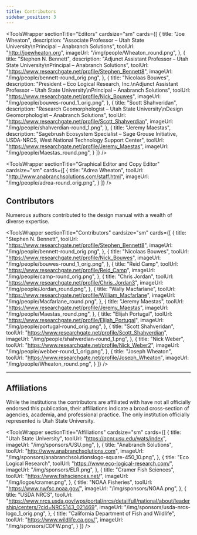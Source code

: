 ```yaml
---
title: Contributors
sidebar_position: 3
---
```


<ToolsWrapper
  sectionTitle="Editors"
  cardsize="sm"
  cards={[
    {
      title: "Joe Wheaton",
      description: "Associate Professor – Utah State University\nPrincipal – Anabranch Solutions",
      toolUrl: "http://joewheaton.org",
      imageUrl: "/img/people/Wheaton_round.png",
    },
    {
      title: "Stephen N. Bennett",
      description: "Adjunct Assistant Professor – Utah State University\nPrincipal – Anabranch Solutions",
      toolUrl: "https://www.researchgate.net/profile/Stephen_Bennett8",
      imageUrl: "/img/people/bennett-round_orig.png",
    },
    {
      title: "Nicolaas Bouwes",
      description: "President – Eco Logical Research, Inc.\nAdjunct Assistant Professor – Utah State University\nPrincipal – Anabranch Solutions",
      toolUrl: "https://www.researchgate.net/profile/Nick_Bouwes",
      imageUrl: "/img/people/bouwes-round_1_orig.png",
    },
    {
      title: "Scott Shahveridan",
      description: "Research Geomorphologist – Utah State University\nDesign Geomorphologist – Anabranch Solutions",
      toolUrl: "https://www.researchgate.net/profile/Scott_Shahverdian",
      imageUrl: "/img/people/shahverdian-round_1.png",
    },
    {
      title: "Jeremy Maestas",
      description: "Sagebrush Ecosystem Specialist – Sage Grouse Initiative, USDA-NRCS, West National Technology Support Center",
      toolUrl: "https://www.researchgate.net/profile/Jeremy_Maestas",
      imageUrl: "/img/people/Maestas_round.png",
    }
  ]}
/>

<ToolsWrapper
  sectionTitle="Graphical Editor and Copy Editor"
  cardsize="sm"
  cards={[
    {
      title: "Adrea Wheaton",
      toolUrl: "http://www.anabranchsolutions.com/staff.html",
      imageUrl: "/img/people/adrea-round_orig.png",
    }
  ]}
/>

## Contributors

Numerous authors contributed to the design manual with a wealth of diverse expertise.

<ToolsWrapper
  sectionTitle="Contributors"
  cardsize="sm"
  cards={[
    {
      title: "Stephen N. Bennett",
      toolUrl: "https://www.researchgate.net/profile/Stephen_Bennett8",
      imageUrl: "/img/people/bennett-round_orig.png",
    },
    {
      title: "Nicolaas Bouwes",
      toolUrl: "https://www.researchgate.net/profile/Nick_Bouwes",
      imageUrl: "/img/people/bouwes-round_1_orig.png",
    },
    {
      title: "Reid Camp",
      toolUrl: "https://www.researchgate.net/profile/Reid_Camp",
      imageUrl: "/img/people/camp-round_orig.png",
    },
    {
      title: "Chris Jordan",
      toolUrl: "https://www.researchgate.net/profile/Chris_Jordan3",
      imageUrl: "/img/people/Jordan_round.png",
    },
    {
      title: "Wally Macfarlane",
      toolUrl: "https://www.researchgate.net/profile/William_Macfarlane",
      imageUrl: "/img/people/Macfarlane_round.png",
    },
    {
      title: "Jeremy Maestas",
      toolUrl: "https://www.researchgate.net/profile/Jeremy_Maestas",
      imageUrl: "/img/people/Maestas_round.png",
    },
    {
      title: "Elijah Portugal",
      toolUrl: "https://www.researchgate.net/profile/Elijah_Portugal",
      imageUrl: "/img/people/portugal-round_orig.png",
    },
    {
      title: "Scott Shahveridan",
      toolUrl: "https://www.researchgate.net/profile/Scott_Shahverdian",
      imageUrl: "/img/people/shahverdian-round_1.png",
    },
    {
      title: "Nick Weber",
      toolUrl: "https://www.researchgate.net/profile/Nick_Weber2",
      imageUrl: "/img/people/webber-round_1_orig.png",
    },
    {
      title: "Joseph Wheaton",
      toolUrl: "https://www.researchgate.net/profile/Joseph_Wheaton",
      imageUrl: "/img/people/Wheaton_round.png",
    }
  ]}
/>

---

## Affiliations

While the institutions the contributors are affiliated with have not all officially endorsed this publication, their affiliations indicate a broad cross-section of agencies, academia, and professional practice. The only institution officially represented is Utah State University.

<ToolsWrapper
  sectionTitle="Affiliations"
  cardsize="sm"
  cards={[
    {
      title: "Utah State University",
      toolUrl: "https://qcnr.usu.edu/wats/index",
      imageUrl: "/img/sponsors/USU.png",
    },
    {
      title: "Anabranch Solutions",
      toolUrl: "http://www.anabranchsolutions.com",
      imageUrl: "/img/sponsors/anabranchsolutionslogo-square-450_10.png",
    },
    {
      title: "Eco Logical Research",
      toolUrl: "https://www.eco-logical-research.com/",
      imageUrl: "/img/sponsors/ELR.png",
    },
    {
      title: "Cramer Fish Sciences",
      toolUrl: "https://www.fishsciences.net/",
      imageUrl: "/img/logos/cramer.png",
    },
    {
      title: "NOAA Fisheries",
      toolUrl: "https://www.nwfsc.noaa.gov/",
      imageUrl: "/img/sponsors/NOAA.png",
    },
    {
      title: "USDA NRCS",
      toolUrl: "https://www.nrcs.usda.gov/wps/portal/nrcs/detailfull/national/about/leadership/centers/?cid=NRCS143_021469",
      imageUrl: "/img/sponsors/usda-nrcs-logo_1_orig.png",
    },
    {
      title: "California Department of Fish and Wildlife",
      toolUrl: "https://www.wildlife.ca.gov/",
      imageUrl: "/img/sponsors/CDFW.png",
    }
  ]}
/>
